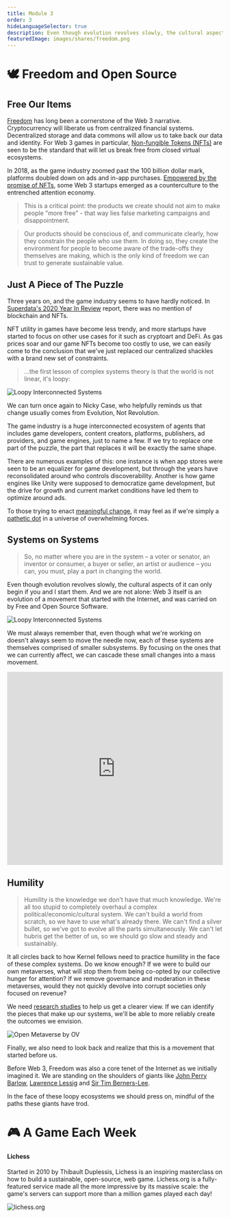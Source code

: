 ```yaml
---
title: Module 3
order: 3
hideLanguageSelector: true
description: Even though evolution revolves slowly, the cultural aspects of it can only begin if you and I start them. And we are not alone - Web 3 itself is an evolution of a movement that started with the internet, and was carried on by Free and Open Source Software.
featuredImage: images/shares/freedom.png
---
```


# 🕊 Freedom and Open Source


## Free Our Items

[Freedom](/learn/module-3/freedom) has long been a cornerstone of the Web 3 narrative. Cryptocurrency will liberate us from centralized financial systems. Decentralized storage and data commons will allow us to take back our data and identity. For Web 3 games in particular, [Non-fungible Tokens (NFTs)](/track-gaming/module-3/curated/#the-nft-token-bible) are seen to be the standard that will let us break free from closed virtual ecosystems. 

In 2018, as the game industry zoomed past the 100 billion dollar mark, platforms doubled down on ads and in-app purchases. [Empowered by the promise of NFTs](/track-gaming/module-3/crafted/#free-our-items), some Web 3 startups emerged as a counterculture to the entrenched attention economy.

> This is a critical point: the products we create should not aim to make people "more free" - that way lies false marketing campaigns and disappointment. 

> Our products should be conscious of, and communicate clearly, how they constrain the people who use them. In doing so, they create the environment for people to become aware of the trade-offs they themselves are making, which is the only kind of freedom we can trust to generate sustainable value.

## Just A Piece of The Puzzle

Three years on, and the game industry seems to have hardly noticed. In [Superdata's 2020 Year In Review](/track-gaming/module-2/crafted/#superdatas-2020-year-in-review) report, there was no mention of blockchain and NFTs. 

NFT utility in games have become less trendy, and more startups have started to focus on other use cases for it such as cryptoart and DeFi. As gas prices soar and our game NFTs become too costly to use, we can easily come to the conclusion that we've just replaced our centralized shackles with a brand new set of constraints.

> ...the first lesson of complex systems theory is that the world is not linear, it's loopy:

<Image src="/images/gaming-img/loopy.gif" alt="Loopy Interconnected Systems" />


We can turn once again to Nicky Case, who helpfully reminds us that change usually comes from <Link to="https://blog.ncase.me/evolution-not-revolution/">Evolution, Not Revolution.</Link> 

The game industry is a huge interconnected ecosystem of agents that includes game developers, content creators, platforms, publishers, ad providers, and game engines, just to name a few. If we try to replace one part of the puzzle, the part that replaces it will be exactly the same shape. 

There are numerous examples of this: one instance is when app stores were seen to be an equalizer for game development, but through the years have reconsolidated around who controls discoverability. Another is how game engines like Unity were supposed to democratize game development, but the drive for growth and current market conditions have led them to optimize around ads. 

To those trying to enact [meaningful change](/track-gaming/module-2/core/#on-platforms-and-meaningful-change), it may feel as if we're simply a [pathetic dot](/track-gaming/module-3/crafted/#pathetic-dot-theory) in a universe of overwhelming forces.


## Systems on Systems

> So, no matter where you are in the system – a voter or senator, an inventor or consumer, a buyer or seller, an artist or audience – you can, you must, play a part in changing the world.

Even though evolution revolves slowly, the cultural aspects of it can only begin if you and I start them. And we are not alone: Web 3 itself is an evolution of a movement that started with the Internet, and was carried on by Free and Open Source Software.

<Image src="/images/gaming-img/opensourceloopy.gif" alt="Loopy Interconnected Systems" />

We must always remember that, even though what we're working on doesn't always seem to move the needle now, each of these systems are themselves comprised of smaller subsystems. By focusing on the ones that we can currently affect, we can cascade these small changes into a mass movement.

<iframe width="100%" height="450" frameborder="0" src="https://ncase.me/loopy/v1/?embed=1&data=[[[3,987,448,0.16,%22Ad%2520money%22,3],[5,666,426,0.5,%22TRUST%22,2],[6,500,318,0.16,%22Web%25203%2520Game%22,5],[7,816,312,0.16,%22Clickbait%2520Games%22,1],[8,808,529,0.5,%22Social%2520reach%22,1],[9,518,526,0.5,%22Social%2520reach%22,5],[10,359,449,0.16,%22Radical%2520Markets%22,3],[11,661,263,0,%22%255Bclick%2520to%2520start%255D%22,3]],[[7,5,-11,-1,0],[6,5,16,1,0],[7,8,16,1,0],[8,3,-53,1,0],[7,8,48,1,0],[6,9,-14,1,0],[9,10,49,1,0],[11,7,17,1,0],[11,6,-16,1,0],[8,9,8,-1,0],[9,8,-48,-1,0],[10,6,55,1,0],[3,7,-73,1,0],[7,8,81,1,0]],[[659,628,%22attention%2520economy%250Ais%2520zero-sum%22],[1000,583,%22clickbait%2520games%250Afund%2520themselves%2520more%22],[346,581,%22web%25203%2520games%250Afund%2520themselves%2520a%2520bit%22]],13%5D"></iframe>

## Humility

> Humility is the knowledge we don't have that much knowledge. We're all too stupid to completely overhaul a complex political/economic/cultural system. We can't build a world from scratch, so we have to use what's already there. We can't find a silver bullet, so we've got to evolve all the parts simultaneously. We can't let hubris get the better of us, so we should go slow and steady and sustainably.

It all circles back to how Kernel fellows need to practice humility in the face of these complex systems. Do we know enough? If we were to build our own metaverses, what will stop them from being co-opted by our collective hunger for attention? If we remove governance and moderation in these metaverses, would they not quickly devolve into corrupt societies only focused on revenue?

We need [research studies](/track-gaming/module-3/curated/#the-open-metaverse-os) to help us get a clearer view. If we can identify the pieces that make up our systems, we'll be able to more reliably create the outcomes we envision.

<Link to="/images/gaming-img/openmetaverse.png">
<Image src="/images/gaming-img/openmetaverse.png" alt="Open Metaverse by OV" />
</Link>

Finally, we also need to look back and realize that this is a movement that started before us. 

Before Web 3, Freedom was also a core tenet of the Internet as we initially imagined it. We are standing on the shoulders of giants like [John Perry Barlow](/track-gaming/module-3/crafted/#a-declaration-of-the-independence-of-cyberspace-by-john-perry-barlow), [Lawrence Lessig](/track-gaming/module-3/crafted/#code-and-other-laws-of-cyberspace-by-lawrence-lessig) and [Sir Tim Berners-Lee](/track-gaming/module-3/crafted/#solid-by-sir-tim-berners-lee). 

In the face of these loopy ecosystems we should press on, mindful of the paths these giants have trod. 

# 🎮 A Game Each Week

<List>

<Link to="https://lichess.org">

#### Lichess

Started in 2010 by Thibault Duplessis, Lichess is an inspiring masterclass on how to build a sustainable, open-source, web game. Lichess.org is a fully-featured service made all the more impressive by its massive scale: the game's servers can support more than a million games played each day!

<Image src="/images/gaming-img/lichess.jpg" alt="lichess.org" />

</Link>

</List>
